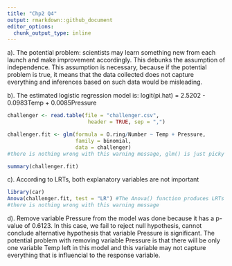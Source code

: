 ```yaml
---
title: "Chp2 Q4"
output: rmarkdown::github_document
editor_options: 
  chunk_output_type: inline
---
```

a). The potential problem: scientists may learn something new from each launch and make improvement accordingly. This debunks the assumption of independence. This assumption is necessary, because if the potential problem is true, it means that the data collected does not capture everything and inferences based on such data would be misleading.

b). The estimated logistic regression model is: logit(pi.hat) = 2.5202 - 0.0983Temp + 0.0085Pressure
```r
challenger <- read.table(file = "challenger.csv", 
                          header = TRUE, sep = ",")

challenger.fit <- glm(formula = O.ring/Number ~ Temp + Pressure, 
                      family = binomial, 
                      data = challenger) 
#there is nothing wrong with this warning message, glm() is just picky when it comes to specifying binomial models

summary(challenger.fit)
```

c). According to LRTs, both explanatory variables are not important
```r
library(car)
Anova(challenger.fit, test = "LR") #The Anova() function produces LRTs using the test = "LR" argument value
#there is nothing wrong with this warning message
```

d). Remove variable Pressure from the model was done because it has a p-value of 0.6123. In this case, we fail to reject null hypothesis, cannot conclude alternative hypothesis that variable Pressure is significant. The potential problem with removing variable Pressure is that there will be only one variable Temp left in this model and this variable may not capture everything that is influencial to the response variable. 